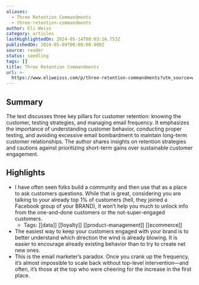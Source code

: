 ```yaml
---
aliases:
  - Three Retention Commandments
  - three-retention-commandments
author: Eli Weiss
category: articles
lastHighlightedOn: 2024-05-14T08:03:16.753Z
publishedOn: 2024-05-09T00:00:00.000Z
source: reader
status: seedling
tags: []
title: Three Retention Commandments
url: >-
  https://www.eliweisss.com/p/three-retention-commandments?utm_source=www.eliweisss.com&utm_medium=newsletter&utm_campaign=three-retention-commandments
---
```

## Summary

The text discusses three key pillars for customer retention: knowing the customer, testing strategies, and managing email frequency. It emphasizes the importance of understanding customer behavior, conducting proper testing, and avoiding excessive email bombardment to maintain long-term customer relationships. The author shares insights on retention strategies and cautions against prioritizing short-term gains over sustainable customer engagement.

## Highlights

- I have often seen folks build a community and then use that as a place to ask customers questions.
  While that is great, considering you are talking to your already top 1% of customers (hell, they joined a Facebook group of your BRAND), it won’t help you much to unlock info from the one-and-done customers or the not-super-engaged customers.
    - Tags: [[data]] [[loyalty]] [[product-management]] [[ecommerce]]
- The easiest way to keep your customers engaged with your brand is to better understand which direction the wind is already blowing.
  It is easier to encourage already existing behavior than to try to create net new ones.
- This is the email marketer’s paradox. Once you crank up the frequency, it’s almost impossible to scale back without top-level intervention—and often, it’s those at the top who were cheering for the increase in the first place.
